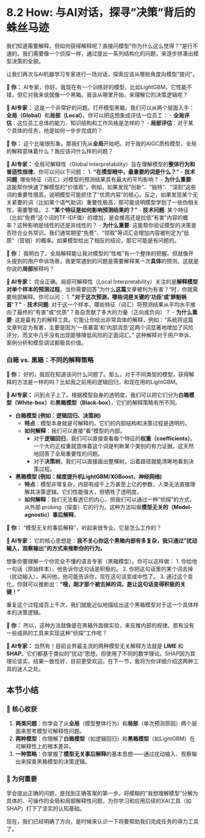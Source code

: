 # 8.2 How: 与AI对话，探寻"决策"背后的蛛丝马迹

我们知道需要解释，但如何获得解释呢？直接问模型"你为什么这么觉得？"是行不通的。我们需要像一个侦探一样，通过提出一系列结构化的问题，来逐步拼凑出模型决策的全貌。

让我们再次与AI机器学习专家进行一场对话，探索应该从哪些角度向模型"提问"。

::: {.callout-note title="与AI的探索之旅"}

**👤 你：** AI专家，你好。我现在有一个训练好的模型，比如LightGBM，它性能不错，但它对我来说就像一个黑箱。我该从哪里开始，来理解它的决策逻辑呢？

**🤖 AI专家：** 这是一个非常好的问题。打开模型黑箱，我们可以从两个层面入手：**全局（Global）**和**局部（Local）**。你可以把这想象成评估一位员工：
-   **全局评估**：这位员工总体的能力、知识结构和工作风格是怎样的？
-   **局部评估**：对于某个具体的任务，他是如何一步步完成的？

**👤 你：** 这个比喻很形象。那我们先从**全局**开始吧。对于我的AIGC质检模型，全局的解释意味着什么？我应该问什么样的问题？

**🤖 AI专家：** 全局可解释性（Global Interpretability）旨在理解模型的**整体行为和普适性规律**。你可以问以下问题：
1.  **"在模型眼中，最重要的词是什么？"**
    -   **技术问题**: 哪些特征（词汇）对模型的预测结果具有最大的平均影响？
    -   **为什么重要**: 这能帮你快速了解模型的"价值观"。例如，如果发现"创新"、"独特"、"深刻"这些词的重要性很高，说明模型可能抓住了"优质内容"的核心。反之，如果发现某个无关紧要的词（比如某个语气助词）重要性极高，那可能说明模型学到了一些伪相关性，需要警惕。
2.  **"某个特征是如何影响预测结果的？"**
    -   **技术问题**: 某个特征（比如"免费"这个词的TF-IDF值）的增加，是会推高还是拉低"有害"内容的概率？这种影响是线性的还是非线性的？
    -   **为什么重要**: 这能帮你验证模型的决策是否符合业务常识。我们通常期望"免费"、"领取"等词汇会增加内容被判定为"低质"（营销）的概率。如果模型给出了相反的结论，那它可能是有问题的。

**👤 你：** 我明白了。全局解释能让我对模型的"性格"有一个整体的把握。但就像开头提到的用户申诉场景，我更常遇到的问题是需要解释某一次**具体**的预测。这就是你说的**局部**解释吗？

**🤖 AI专家：** 完全正确。局部可解释性（Local Interpretability）关注的是**解释模型对单个样本的预测过程**。当你需要回答"为什么**这篇**文章被判为有害？"时，你就需要局部解释。你可以问：
1.  **"对于这次预测，哪些词是关键的'功臣'或'罪魁祸首'？"**
    -   **技术问题**: 对于这一个样本，哪些特征（词汇）将预测结果从平均水平推向了最终的"有害"或"优质"？各自贡献了多大的力量（正向或负向）？
    -   **为什么重要**: 这是最有力的解释工具。它能让你给出非常具体的解释，例如："系统将这篇文章判定为有害，主要是因为'一夜暴富'和'内部消息'这两个词显著地增加了风险评分，而文中几乎没有出现能够降低风险的正面词汇。" 这种解释对于用户申诉、案例分析和模型调试都极具价值。

### 白箱 vs. 黑箱：不同的解释策略

**👤 你：** 好的，我现在知道该问什么问题了。那么，对于不同类型的模型，获得解释的方法是一样的吗？比如我之前用的逻辑回归，和现在用的LightGBM。

**🤖 AI专家：** 问到点子上了。根据模型自身的透明度，我们可以把它们分为**白箱模型（White-box）**和**黑箱模型（Black-box）**，它们的解释策略有所不同。

-   **白箱模型 (例如：逻辑回归、决策树)**
    -   **特点**：模型本身就是可解释的。它们的内部结构和决策过程是透明的。
    -   **如何解释**：我们可以直接"看"模型的内部。
        -   对于**逻辑回归**，我们可以直接查看每个特征的**权重（coefficients）**。一个大的正权重就意味着这个词是判断某个类别的有力证据。这天然地回答了全局重要性的问题。
        -   对于**决策树**，我们可以直接画出整棵树，沿着路径就能清晰地看到决策过程。

-   **黑箱模型 (例如：梯度提升机LightGBM/XGBoost、神经网络)**
    -   **特点**：模型非常复杂，内部有成千上万甚至上亿的参数，人类无法直接理解其决策逻辑。它们性能强大，但牺牲了透明度。
    -   **如何解释**：我们无法看透它的内心，但我们可以通过一种"侦探"的方式，从外部 probing（探查）它的行为。这种方法叫做**模型无关的（Model-agnostic）事后解释**。

**👤 你：** "模型无关的事后解释"，听起来很专业。它是怎么工作的？

**🤖 AI专家：** 它的核心思想是：**我不关心你这个黑箱内部有多复杂，我只通过"扰动输入，观察输出"的方式来推断你的行为。**

想象你要理解一个你完全不懂的语言专家（黑箱模型）。你可以这样做：
1.  你给他一句话（原始样本），他告诉你这句话是积极的。
2.  你把这句话里的某个词去掉（扰动输入），再问他。他可能告诉你，现在这句话变成中性了。
3.  通过这个变化，你就可以推断出：**"哦，刚才那个被去掉的词，是让这句话变得积极的关键！"**

重复这个过程成百上千次，我们就能近似地描绘出这个黑箱模型对于这一个具体样本的决策逻辑。

**👤 你：** 所以，这种方法就像是在黑箱外面做实验，来反推内部的规律。那有没有一些成熟的工具来实现这种"侦探"工作呢？

**🤖 AI专家：** 当然有！目前业界最主流的两种模型无关解释方法就是 **LIME** 和 **SHAP**。它们都基于类似的"扰动"思想，但使用了不同的数学理论。SHAP因为其理论坚实、结果一致性好，目前更受欢迎。在下一节，我将为你详细介绍这两种工具的迷人之处。

:::

## 本节小结

### 🎯 核心收获
1.  **两类问题**：你学会了从**全局**（模型整体行为）和**局部**（单次预测原因）两个层面来思考模型可解释性问题。
2.  **两种模型**：你理解了**白箱模型**（如逻辑回归）和**黑箱模型**（如LightGBM）在可解释性上的根本差异。
3.  **一种策略**：你掌握了**模型无关事后解释**的基本思想——通过扰动输入、观察输出来探查黑箱模型的决策逻辑。

### 🤔 为何重要
学会提出正确的问题，是找到正确答案的第一步。将模糊的"我想理解模型"分解为具体的、可操作的全局和局部解释性问题，为你学习和应用后续的XAI工具（如SHAP）打下了坚实的认知基础。

现在，我们已经明确了方向，是时候来认识一下将要帮助我们完成任务的得力工具了。 